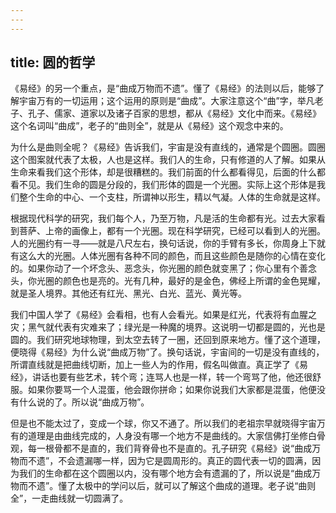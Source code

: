 ```yaml
---
---
---
```

title: 圆的哲学
---




《易经》的另一个重点，是“曲成万物而不遗”。懂了《易经》的法则以后，能够了解宇宙万有的一切运用；这个运用的原则是“曲成”。大家注意这个“曲”字，举凡老子、孔子、儒家、道家以及诸子百家的思想，都从《易经》文化中而来。《易经》这个名词叫“曲成”，老子的“曲则全”，就是从《易经》这个观念中来的。

为什么是曲则全呢？《易经》告诉我们，宇宙是没有直线的，通常是个圆圈。圆圈这个图案就代表了太极，人也是这样。我们人的生命，只有修道的人了解。如果从生命来看我们这个形体，却是很糟糕的。我们前面的什么都看得见，后面的什么都看不见。我们生命的圆是分段的，我们形体的圆是一个光圈。实际上这个形体是我们整个生命的中心、一个支柱，所谓神以形生，精以气凝。人体的生命就是这样。

根据现代科学的研究，我们每个人，乃至万物，凡是活的生命都有光。过去大家看到菩萨、上帝的画像上，都有一个光圈。现在科学研究，已经可以看到人的光圈。人的光圈约有一寻——就是八尺左右，换句话说，你的手臂有多长，你周身上下就有这么大的光圈。人体光圈有各种不同的颜色，而且这些颜色是随你的心情在变化的。如果你动了一个坏念头、恶念头，你光圈的颜色就变黑了；你心里有个善念头，你光圈的颜色也是亮的。光有几种，最好的是金色，佛经上所谓的金色晃耀，就是圣人境界。其他还有红光、黑光、白光、蓝光、黄光等。

我们中国人学了《易经》会看相，也有人会看光。如果是红光，代表将有血腥之灾；黑气就代表有灾难来了；绿光是一种魔的境界。这说明一切都是圆的，光也是圆的。我们研究地球物理，到太空去转了一圈，还回到原来地方。懂了这个道理，便晓得《易经》为什么说“曲成万物”了。换句话说，宇宙间的一切是没有直线的，所谓直线就是把曲线切断，加上一些人为的作用，假名叫做直。真正学了《易经》，讲话也要有些艺术，转个弯；连骂人也是一样，转一个弯骂了他，他还很舒服。如果你要骂一个人混蛋，他会跟你拼命；如果你说我们大家都是混蛋，他便没有什么说的了。所以说“曲成万物”。

但是也不能太过了，变成一个球，你又不通了。所以我们的老祖宗早就晓得宇宙万有的道理是由曲线完成的，人身没有哪一个地方不是曲线的。大家信佛打坐修白骨观，每一根骨都不是直的，我们背脊骨也不是直的。孔子研究《易经》说“曲成万物而不遗”，不会遗漏哪一样，因为它是圆周形的。真正的圆代表一切的圆满，因为我们的生命都在这个圆圈以内，没有哪个地方会有遗漏的了，所以说是“曲成万物而不遗”。懂了太极中的学问以后，就可以了解这个曲成的道理。老子说“曲则全”，一走曲线就一切圆满了。
